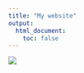 ```yaml
---
title: "My website"
output:
  html_document:
    toc: false
---
```



![](/Users/sakaizarasolofomananarajery/Desktop/Last Semester/SDS400/SakaizaPoster.jpg)

